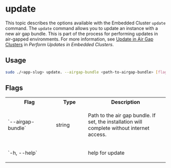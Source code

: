 # update

This topic describes the options available with the Embedded Cluster `update` command. The `update` command allows you to update an instance with a new air gap bundle. This is part of the process for performing updates in air-gapped environments. For more information, see [Update in Air Gap Clusters](/enterprise/updating-embedded#update-in-air-gap-clusters) in _Perform Updates in Embedded Clusters_.

## Usage

```bash
sudo ./<app-slug> update. --airgap-bundle <path-to-airgap-bundle> [flags]
```

## Flags

<table>
  <tr>
    <th width="30%">Flag</th>
    <th width="20%">Type</th>
    <th width="50%">Description</th>
  </tr>
  <tr>
     <td>`--airgap-bundle`</td>
     <td>string</td>
     <td>
        <p>Path to the air gap bundle. If set, the installation will complete without internet access.</p>
     </td>
  </tr>
  <tr>
     <td>`-h, --help`</td>
     <td></td>
     <td>
        <p>help for update</p>
     </td>
  </tr>
</table>

